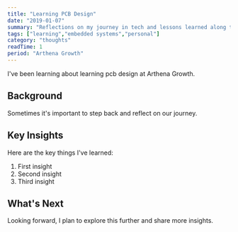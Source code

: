 ```yaml
---
title: "Learning PCB Design"
date: "2019-01-07"
summary: "Reflections on my journey in tech and lessons learned along the way."
tags: ["learning","embedded systems","personal"]
category: "thoughts"
readTime: 1
period: "Arthena Growth"
---
```


I've been learning about learning pcb design at Arthena Growth.

## Background

Sometimes it's important to step back and reflect on our journey.

## Key Insights

Here are the key things I've learned:

1. First insight
2. Second insight
3. Third insight

## What's Next

Looking forward, I plan to explore this further and share more insights.

